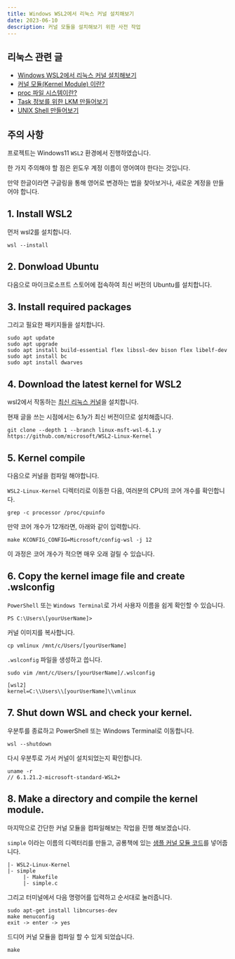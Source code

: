 ```yaml
---
title: Windows WSL2에서 리눅스 커널 설치해보기
date: 2023-06-10
description: 커널 모듈을 설치해보기 위한 사전 작업
---
```


## 리눅스 관련 글

- [Windows WSL2에서 리눅스 커널 설치해보기](https://blog-gray-omega-81.vercel.app/blog/20230610-wsl-linux-kernel)
- [커널 모듈(Kernel Module) 이란?](https://blog-gray-omega-81.vercel.app/blog/20230611-what-is-kernel-module)
- [proc 파일 시스템이란?](https://blog-gray-omega-81.vercel.app/blog/20230612-what-is-proc)
- [Task 정보를 위한 LKM 만들어보기](https://blog-gray-omega-81.vercel.app/blog/20230613-LKM-for-task-information)
- [UNIX Shell 만들어보기](https://blog-gray-omega-81.vercel.app/blog/20230614-unix-shell)

## 주의 사항

프로젝트는 Windows11 `WSL2` 환경에서 진행하였습니다.

한 가지 주의해야 할 점은 윈도우 계정 이름이 영어여야 한다는 것입니다.

만약 한글이라면 구글링을 통해 영어로 변경하는 법을 찾아보거나, 새로운 계정을 만들어야 합니다.

## 1. Install WSL2

먼저 wsl2를 설치합니다.

```shell
wsl --install
```

## 2. Donwload Ubuntu

다음으로 마이크로소프트 스토어에 접속하여 최신 버전의 Ubuntu를 설치합니다.

## 3. Install required packages

그리고 필요한 패키지들을 설치합니다.

```shell
sudo apt update
sudo apt upgrade
sudo apt install build-essential flex libssl-dev bison flex libelf-dev
sudo apt install bc
sudo apt install dwarves
```

## 4. Download the latest kernel for WSL2

wsl2에서 작동하는 [최신 리눅스 커널](https://github.com/microsoft/WSL2-Linux-Kernel)을 설치합니다.

현재 글을 쓰는 시점에서는 6.1y가 최신 버전이므로 설치해줍니다.

```shell
git clone --depth 1 --branch linux-msft-wsl-6.1.y https://github.com/microsoft/WSL2-Linux-Kernel
```

## 5. Kernel compile

다음으로 커널을 컴파일 해야합니다.

`WSL2-Linux-Kernel` 디렉터리로 이동한 다음, 여러분의 CPU의 코어 개수를 확인합니다.

```shell
grep -c processor /proc/cpuinfo
```

만약 코어 개수가 12개라면, 아래와 같이 입력합니다.

```shell
make KCONFIG_CONFIG=Microsoft/config-wsl -j 12
```

이 과정은 코어 개수가 적으면 매우 오래 걸릴 수 있습니다.

## 6. Copy the kernel image file and create .wslconfig

`PowerShell` 또는 `Windows Terminal`로 가서 사용자 이름을 쉽게 확인할 수 있습니다.

```shell
PS C:\Users\[yourUserName]>
```

커널 이미지를 복사합니다.

```shell
cp vmlinux /mnt/c/Users/[yourUserName]
```

`.wslconfig` 파일을 생성하고 씁니다.

```shell
sudo vim /mnt/c/Users/[yourUserName]/.wslconfig

[wsl2]
kernel=C:\\Users\\[yourUserName]\\vmlinux
```

## 7. Shut down WSL and check your kernel.

우분투를 종료하고 PowerShell 또는 Windows Terminal로 이동합니다.

```shell
wsl --shutdown
```

다시 우분투로 가서 커널이 설치되었는지 확인합니다.

```shell
uname -r
// 6.1.21.2-microsoft-standard-WSL2+
```

## 8. Make a directory and compile the kernel module.

마지막으로 간단한 커널 모듈을 컴파일해보는 작업을 진행 해보겠습니다.

`simple` 이라는 이름의 디렉터리를 만들고, 공룡책에 있는 [샘플 커널 모듈 코드](https://github.com/wonkyum-kim/Operating_System_Concepts/tree/main/chapter%202)를 넣어줍니다.

```text:폴더_구조
|- WSL2-Linux-Kernel
|- simple
     |- Makefile
     |- simple.c
```

그리고 터미널에서 다음 명령어를 입력하고 순서대로 눌러줍니다.

```shell
sudo apt-get install libncurses-dev
make menuconfig
exit -> enter -> yes
```

드디어 커널 모듈을 컴파일 할 수 있게 되었습니다.

```shell
make
```
